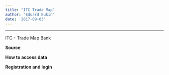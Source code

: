 ```yaml
---
title: "ITC Trade Map"
author: "Eduard Bukin"
date: '2017-09-03'
---
```


---

ITC - Trade Map Bank


**Source**

**How to access data**

**Registration and login**